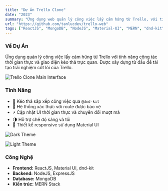 ```yaml
---
title: "Dự Án Trello Clone"
date: "2023"
summary: "Ứng dụng web quản lý công việc lấy cảm hứng từ Trello, với tính năng cộng tác thời gian thực và giao diện kéo thả."
url: "https://github.com/tanlucdev/trello-web"
tags: ["ReactJS", "MongoDB", "NodeJS", "Material-UI", "MERN", "dnd-kit"]
---
```


### Về Dự Án
Ứng dụng quản lý công việc lấy cảm hứng từ Trello với tính năng cộng tác thời gian thực và giao diện kéo thả trực quan. Được xây dựng từ đầu để tái tạo trải nghiệm cốt lõi của Trello.

<Image
  src="/vi/projects/trello/image.png"
  alt="Trello Clone Main Interface"
  width={2267}
  height={1280}
  caption="Giao diện chính mô phỏng bố cục Trello với danh sách nhiệm vụ có thể kéo thả"
  size="lg"
  contained
/>

### Tính Năng

- 🧩 Kéo thả sắp xếp công việc qua `@dnd-kit`
- 🔐 Hệ thống xác thực với route được bảo vệ
- ⚡ Cập nhật UI thời gian thực và chuyển đổi mượt mà
- 🌗 Hỗ trợ chế độ sáng và tối
- 🎨 Thiết kế responsive sử dụng Material UI

<Image
  src="/vi/projects/trello/dark theme.png"
  alt="Dark Theme"
  width={2267}
  height={1280}
  caption="Giao diện tối giúp tập trung tốt hơn và sử dụng trong môi trường thiếu sáng"
  size="lg"
  contained
/>

<Image
  src="/vi/projects/trello/light theme.png"
  alt="Light Theme"
  width={2267}
  height={1280}
  caption="Giao diện sáng cho trải nghiệm người dùng rõ ràng và tươi sáng"
  size="lg"
  contained
/>

### Công Nghệ

- **Frontend:** ReactJS, Material UI, dnd-kit
- **Backend:** NodeJS, ExpressJS
- **Database:** MongoDB
- **Kiến trúc:** MERN Stack